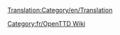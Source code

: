 [[Translation:Category/en/Translation]]

{{en/Bilingual box| fr
| ---.
| A listing of articles related to the translation.}}

[[Category:fr/OpenTTD Wiki]]